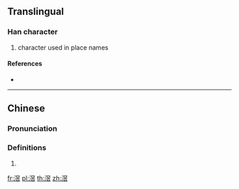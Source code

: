 {{character info/new}}
==Translingual==

===Han character===
{{Han char|rn=85|rad=水|as=10|sn=13|four=37161|canj=EBCR,XEBCR}}

# character used in place names

====References====
* {{Han ref|kx=0643.241|dkj=18059|hdz=31709.070|uh=6ED8|ud=28376|bh=DE5D|bd=56925}}

----

==Chinese==
{{zh-forms}}

===Pronunciation===
{{zh-pron
|m=jiào
|c=gaau3
|cat=
}}

===Definitions===
{{zh-hanzi}}

# {{rfdef|zh}}

[[fr:滘]]
[[pl:滘]]
[[th:滘]]
[[zh:滘]]